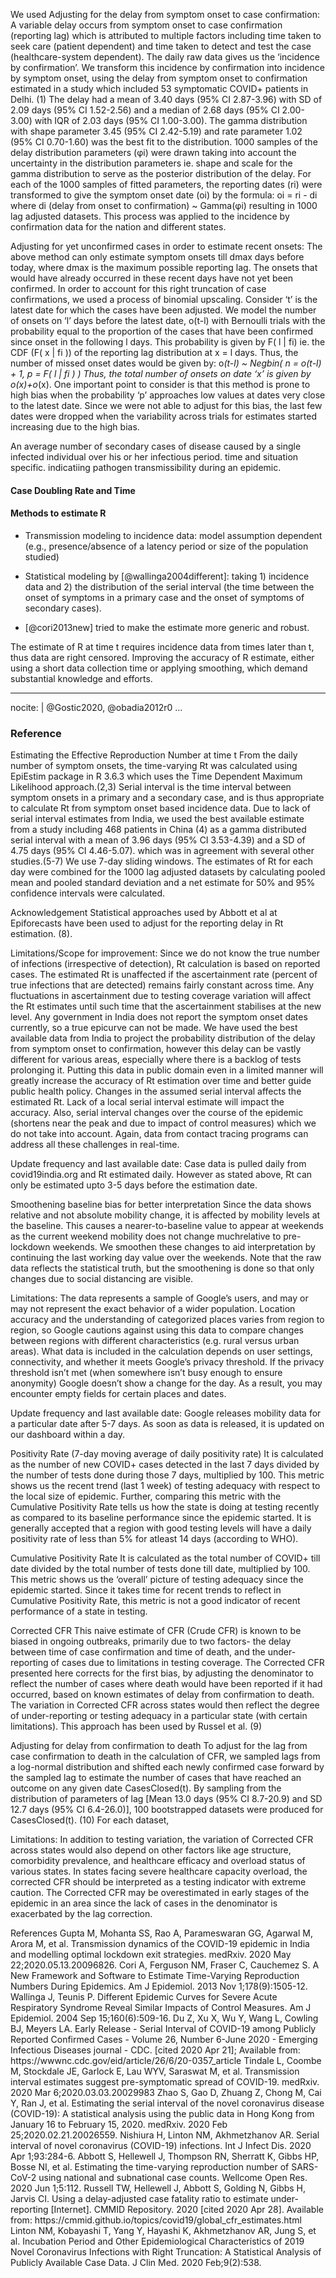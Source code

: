 
We used 
Adjusting for the delay from symptom onset to case confirmation:
A variable delay occurs from symptom onset to case confirmation (reporting lag) which is attributed to multiple factors including time taken to seek care (patient dependent) and time taken to detect and test the case (healthcare-system dependent). The daily raw data gives us the 'incidence by confirmation'. We transform this incidence by confirmation into incidence by symptom onset, using the delay from symptom onset to confirmation estimated in a study which included 53 symptomatic COVID+ patients in Delhi. (1) The delay had a mean of 3.40 days (95% CI 2.87-3.96) with SD of 2.09 days (95% CI 1.52-2.56) and a median of 2.68 days (95% CI 2.00-3.00) with IQR of 2.03 days (95% CI 1.00-3.00). The gamma distribution with shape parameter 3.45 (95% CI 2.42-5.19) and rate parameter 1.02 (95% CI 0.70-1.60) was the best fit to the distribution. 1000 samples of the delay distribution parameters (φi) were drawn taking into account the uncertainty in the distribution parameters ie. shape and scale for the gamma distribution to serve as the posterior distribution of the delay. For each of the 1000 samples of fitted parameters, the reporting dates (ri) were transformed to give the symptom onset date (oi) by the formula:
oi = ri - di
where di (delay from onset to confirmation) ~ Gamma(φi) resulting in 1000 lag adjusted datasets. This process was applied to the incidence by confirmation data for the nation and different states.

Adjusting for yet unconfirmed cases in order to estimate recent onsets:
The above method can only estimate symptom onsets till dmax days before today, where dmax is the maximum possible reporting lag. The onsets that would have already occurred in these recent days have not yet been confirmed. In order to account for this right truncation of case confirmations, we used a process of binomial upscaling. Consider 't' is the latest date for which the cases have been adjusted. We model the number of onsets on 'l' days before the latest date, o(t-l) with Bernoulli trials with the probability equal to the proportion of the cases that have been confirmed since onset in the following l days. This probability is given by F( l | fi) ie. the CDF (F( x | fi )) of the reporting lag distribution at x = l days. Thus, the number of missed onset dates would be given by:
o*(t-l) ~ Negbin( n = o(t-l) + 1, p = F( l | fi ) )
Thus, the total number of onsets on date 'x' is given by o(x)+o*(x). One important point to consider is that this method is prone to high bias when the probability 'p' approaches low values at dates very close to the latest date. Since we were not able to adjust for this bias, the last few dates were dropped when the variability across trials for estimates started increasing due to the high bias.

An average number of secondary cases of disease caused by a single infected individual over his or her infectious period. time and situation specific. indicatiing pathogen transmissibility during an epidemic.

#### Case Doubling Rate and Time


#### Methods to estimate R

* Transmission modeling to incidence data: model assumption dependent (e.g., presence/absence of a latency period or size of the population studied)

* Statistical modeling by [@wallinga2004different]: taking 1) incidence data and 2) the distribution of the serial interval (the time between the onset of symptoms in a primary case and the onset of symptoms of secondary cases).

* [@cori2013new] tried to make the estimate more generic and robust.

The estimate of R at time t requires incidence data from times later than t, thus data are right censored. Improving the accuracy of R estimate, either using a short data collection time or applying smoothing, which demand substantial knowledge and efforts. 
  
---
nocite: |
  @Gostic2020, @obadia2012r0
...

### Reference





Estimating the Effective Reproduction Number at time t
From the daily number of symptom onsets, the time-varying Rt was calculated using EpiEstim package in R 3.6.3 which uses the Time Dependent Maximum Likelihood approach.(2,3) Serial interval is the time interval between symptom onsets in a primary and a secondary case, and is thus appropriate to calculate Rt from symptom onset based incidence data. Due to lack of serial interval estimates from India, we used the best available estimate from a study including 468 patients in China (4) as a gamma distributed serial interval with a mean of 3.96 days (95% CI 3.53-4.39) and a SD of 4.75 days (95% CI 4.46-5.07). which was in agreement with several other studies.(5-7) We use 7-day sliding windows. The estimates of Rt for each day were combined for the 1000 lag adjusted datasets by calculating pooled mean and pooled standard deviation and a net estimate for 50% and 95% confidence intervals were calculated.

Acknowledgement
Statistical approaches used by Abbott et al at Epiforecasts have been used to adjust for the reporting delay in Rt estimation. (8).

Limitations/Scope for improvement:
Since we do not know the true number of infections (irrespective of detection), Rt calculation is based on reported cases. The estimated Rt is unaffected if the ascertainment rate (percent of true infections that are detected) remains fairly constant across time. Any fluctuations in ascertainment due to testing coverage variation will affect the Rt estimates until such time that the ascertainment stabilises at the new level.
Any government in India does not report the symptom onset dates currently, so a true epicurve can not be made. We have used the best available data from India to project the probability distribution of the delay from symptom onset to confirmation, however this delay can be vastly different for various areas, especially where there is a backlog of tests prolonging it. Putting this data in public domain even in a limited manner will greatly increase the accuracy of Rt estimation over time and better guide public health policy.
Changes in the assumed serial interval affects the estimated Rt. Lack of a local serial interval estimate will impact the accuracy. Also, serial interval changes over the course of the epidemic (shortens near the peak and due to impact of control measures) which we do not take into account. Again, data from contact tracing programs can address all these challenges in real-time.

Update frequency and last available date:
Case data is pulled daily from covid19india.org and Rt estimated daily. However as stated above, Rt can only be estimated upto 3-5 days before the estimation date.


Smoothening baseline bias for better interpretation
Since the data shows relative and not absolute mobility change, it is affected by mobility levels at the baseline. This causes a nearer-to-baseline value to appear at weekends as the current weekend mobility does not change muchrelative to pre-lockdown weekends. We smoothen these changes to aid interpretation by continuing the last working day value over the weekends. Note that the raw data reflects the statistical truth, but the smoothening is done so that only changes due to social distancing are visible. 

Limitations:
The data represents a sample of Google's users, and may or may not represent the exact behavior of a wider population.
Location accuracy and the understanding of categorized places varies from region to region, so Google cautions against using this data to compare changes between regions with different characteristics (e.g. rural versus urban areas).
What data is included in the calculation depends on user settings, connectivity, and whether it meets Google's privacy threshold. If the privacy threshold isn't met (when somewhere isn't busy enough to ensure anonymity) Google doesn't show a change for the day. As a result, you may encounter empty fields for certain places and dates.

Update frequency and last available date:
Google releases mobility data for a particular date after 5-7 days. As soon as data is released, it is updated on our dashboard within a day.

Positivity Rate (7-day moving average of daily positivity rate)
It is calculated as the number of new COVID+ cases detected in the last 7 days divided by the number of tests done during those 7 days, multiplied by 100. This metric shows us the recent trend (last 1 week) of testing adequacy with respect to the local size of epidemic. Further, comparing this metric with the Cumulative Positivity Rate tells us how the state is doing at testing recently as compared to its baseline performance since the epidemic started. It is generally accepted that a region with good testing levels will have a daily positivity rate of less than 5% for atleast 14 days (according to WHO).

Cumulative Positivity Rate
It is calculated as the total number of COVID+ till date divided by the total number of tests done till date, multiplied by 100. This metric shows us the 'overall' picture of testing adequacy since the epidemic started. Since it takes time for recent trends to reflect in Cumulative Positivity Rate, this metric is not a good indicator of recent performance of a state in testing.

Corrected CFR
This naive estimate of CFR (Crude CFR) is known to be biased in ongoing outbreaks, primarily due to two factors- the delay between time of case confirmation and time of death, and the under-reporting of cases due to limitations in testing coverage. The Corrected CFR presented here corrects for the first bias, by adjusting the denominator to reflect the number of cases where death would have been reported if it had occurred, based on known estimates of delay from confirmation to death. The variation in Corrected CFR across states would then reflect the degree of under-reporting or testing adequacy in a particular state (with certain limitations). This approach has been used by Russel et al. (9)

Adjusting for delay from confirmation to death 
To adjust for the lag from case confirmation to death in the calculation of CFR, we sampled lags from a log-normal distribution and shifted each newly confirmed case forward by the sampled lag to estimate the number of cases that have reached an outcome on any given date CasesClosed(t). By sampling from the distribution of parameters of lag [Mean 13.0 days (95% CI 8.7-20.9) and SD 12.7 days (95% CI 6.4-26.0)], 100 bootstrapped datasets were produced for CasesClosed(t). (10) For each dataset,


Limitations:
In addition to testing variation, the variation of Corrected CFR across states would also depend on other factors like age structure, comorbidity prevalence, and healthcare efficacy and overload status of various states. In states facing severe healthcare capacity overload, the corrected CFR should be interpreted as a testing indicator with extreme caution.
The Corrected CFR may be overestimated in early stages of the epidemic in an area since the lack of cases in the denominator is exacerbated by the lag correction.

References
Gupta M, Mohanta SS, Rao A, Parameswaran GG, Agarwal M, Arora M, et al. Transmission dynamics of the COVID-19 epidemic in India and modelling optimal lockdown exit strategies. medRxiv. 2020 May 22;2020.05.13.20096826.
Cori A, Ferguson NM, Fraser C, Cauchemez S. A New Framework and Software to Estimate Time-Varying Reproduction Numbers During Epidemics. Am J Epidemiol. 2013 Nov 1;178(9):1505-12.
Wallinga J, Teunis P. Different Epidemic Curves for Severe Acute Respiratory Syndrome Reveal Similar Impacts of Control Measures. Am J Epidemiol. 2004 Sep 15;160(6):509-16.
Du Z, Xu X, Wu Y, Wang L, Cowling BJ, Meyers LA. Early Release - Serial Interval of COVID-19 among Publicly Reported Confirmed Cases - Volume 26, Number 6-June 2020 - Emerging Infectious Diseases journal - CDC. [cited 2020 Apr 21]; Available from: https://wwwnc.cdc.gov/eid/article/26/6/20-0357_article
Tindale L, Coombe M, Stockdale JE, Garlock E, Lau WYV, Saraswat M, et al. Transmission interval estimates suggest pre-symptomatic spread of COVID-19. medRxiv. 2020 Mar 6;2020.03.03.20029983
Zhao S, Gao D, Zhuang Z, Chong M, Cai Y, Ran J, et al. Estimating the serial interval of the novel coronavirus disease (COVID-19): A statistical analysis using the public data in Hong Kong from January 16 to February 15, 2020. medRxiv. 2020 Feb 25;2020.02.21.20026559.
Nishiura H, Linton NM, Akhmetzhanov AR. Serial interval of novel coronavirus (COVID-19) infections. Int J Infect Dis. 2020 Apr 1;93:284-6.
Abbott S, Hellewell J, Thompson RN, Sherratt K, Gibbs HP, Bosse NI, et al. Estimating the time-varying reproduction number of SARS-CoV-2 using national and subnational case counts. Wellcome Open Res. 2020 Jun 1;5:112.
Russell TW, Hellewell J, Abbott S, Golding N, Gibbs H, Jarvis CI. Using a delay-adjusted case fatality ratio to estimate under-reporting [Internet]. CMMID Repository. 2020 [cited 2020 Apr 28]. Available from: https://cmmid.github.io/topics/covid19/global_cfr_estimates.html
Linton NM, Kobayashi T, Yang Y, Hayashi K, Akhmetzhanov AR, Jung S, et al. Incubation Period and Other Epidemiological Characteristics of 2019 Novel Coronavirus Infections with Right Truncation: A Statistical Analysis of Publicly Available Case Data. J Clin Med. 2020 Feb;9(2):538.


